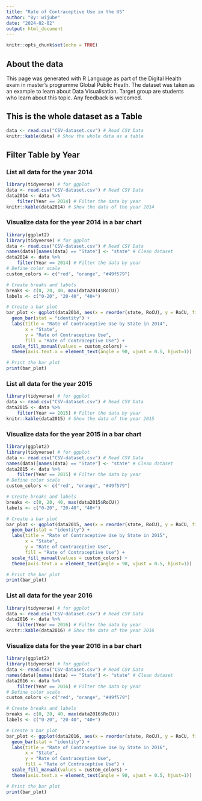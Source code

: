 ```yaml
---
title: "Rate of Contraceptive Use in the US"
author: "By: wijube"
date: "2024-02-02"
output: html_document
---
```


```r
knitr::opts_chunk$set(echo = TRUE)
```

## About the data

This page was generated with R Language as part of the Digital Health exam in master's programme Global Public Heath. The dataset was taken as an example to learn about Data Visualisation. Target group are students who learn about this topic. Any feedback is welcomed. 

## This is the whole dataset as a Table

```r
data <- read.csv("CSV-dataset.csv") # Read CSV Data 
knitr::kable(data) # Show the whole data as a table
```
## Filter Table by Year
### List all data for the year 2014
```r
library(tidyverse) # for ggplot
data <- read.csv("CSV-dataset.csv") # Read CSV Data 
data2014 <- data %>%
    filter(Year == 2014) # Filter the data by year
knitr::kable(data2014) # Show the data of the year 2014
```
### Visualize data for the year 2014 in a bar chart
```r
library(ggplot2)
library(tidyverse) # for ggplot
data <- read.csv("CSV-dataset.csv") # Read CSV Data 
names(data)[names(data) == "State"] <- "state" # Clean dataset
data2014 <- data %>%
    filter(Year == 2014) # Filter the data by year
# Define color scale
custom_colors <- c("red", "orange", "#49f579")

# Create breaks and labels
breaks <- c(0, 20, 40, max(data2014$RoCU))
labels <- c("0-20", "20-40", "40+")

# Create a bar plot
bar_plot <- ggplot(data2014, aes(x = reorder(state, RoCU), y = RoCU, fill = cut(RoCU, breaks = breaks, labels = labels))) +
  geom_bar(stat = "identity") +
  labs(title = "Rate of Contraceptive Use by State in 2014",
       x = "State",
       y = "Rate of Contraceptive Use",
       fill = "Rate of Contraceptive Use") +
  scale_fill_manual(values = custom_colors) +
  theme(axis.text.x = element_text(angle = 90, vjust = 0.5, hjust=1))

# Print the bar plot
print(bar_plot)
```

### List all data for the year 2015
```r
library(tidyverse) # for ggplot
data <- read.csv("CSV-dataset.csv") # Read CSV Data 
data2015 <- data %>%
    filter(Year == 2015) # Filter the data by year
knitr::kable(data2015) # Show the data of the year 2015
```
### Visualize data for the year 2015 in a bar chart
```r
library(ggplot2)
library(tidyverse) # for ggplot
data <- read.csv("CSV-dataset.csv") # Read CSV Data 
names(data)[names(data) == "State"] <- "state" # Clean dataset
data2015 <- data %>%
    filter(Year == 2015) # Filter the data by year
# Define color scale
custom_colors <- c("red", "orange", "#49f579")

# Create breaks and labels
breaks <- c(0, 20, 40, max(data2015$RoCU))
labels <- c("0-20", "20-40", "40+")

# Create a bar plot
bar_plot <- ggplot(data2015, aes(x = reorder(state, RoCU), y = RoCU, fill = cut(RoCU, breaks = breaks, labels = labels))) +
  geom_bar(stat = "identity") +
  labs(title = "Rate of Contraceptive Use by State in 2015",
       x = "State",
       y = "Rate of Contraceptive Use",
       fill = "Rate of Contraceptive Use") +
  scale_fill_manual(values = custom_colors) +
  theme(axis.text.x = element_text(angle = 90, vjust = 0.5, hjust=1))

# Print the bar plot
print(bar_plot)
```

### List all data for the year 2016
```r
library(tidyverse) # for ggplot
data <- read.csv("CSV-dataset.csv") # Read CSV Data 
data2016 <- data %>%
    filter(Year == 2016) # Filter the data by year
knitr::kable(data2016) # Show the data of the year 2016
```
### Visualize data for the year 2016 in a bar chart
```r
library(ggplot2)
library(tidyverse) # for ggplot
data <- read.csv("CSV-dataset.csv") # Read CSV Data 
names(data)[names(data) == "State"] <- "state" # Clean dataset
data2016 <- data %>%
    filter(Year == 2016) # Filter the data by year
# Define color scale
custom_colors <- c("red", "orange", "#49f579")

# Create breaks and labels
breaks <- c(0, 20, 40, max(data2016$RoCU))
labels <- c("0-20", "20-40", "40+")

# Create a bar plot
bar_plot <- ggplot(data2016, aes(x = reorder(state, RoCU), y = RoCU, fill = cut(RoCU, breaks = breaks, labels = labels))) +
  geom_bar(stat = "identity") +
  labs(title = "Rate of Contraceptive Use by State in 2016",
       x = "State",
       y = "Rate of Contraceptive Use",
       fill = "Rate of Contraceptive Use") +
  scale_fill_manual(values = custom_colors) +
  theme(axis.text.x = element_text(angle = 90, vjust = 0.5, hjust=1))

# Print the bar plot
print(bar_plot)
```